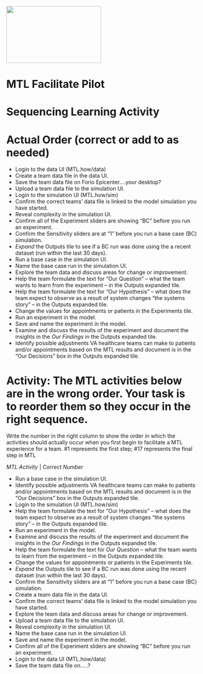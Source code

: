 
<img src = "https://github.com/lzim/teampsd/blob/teampsd_style/mtl_logo/mtl_facilitate_sq_sm.png"
     height = "150" width = "250">  

# MTL Facilitate Pilot

# **Sequencing Learning Activity**
# Actual Order (correct or add to as needed)
* Login to the data UI (MTL.how/data)
* Create a team data file in the data UI.
* Save the team data file on Forio Epicenter….your desktop?
* Upload a team data file to the simulation UI.
* Login to the simulation UI (MTL.how/sim)
* Confirm the correct teams’ data file is linked to the model simulation you have started.
* Reveal complexity in the simulation UI.
* Confirm all of the Experiment sliders are showing “BC” before you run an experiment.
* Confirm the Sensitivity sliders are at “1” before you run a base case (BC) simulation.
* *Expand* the Outputs tile to see if a BC run was done using the a recent dataset (run within the last 30 days).
* Run a base case in the simulation UI.
* Name the base case run in the simulation UI.
* Explore the team data and discuss areas for change or improvement.
* Help the team formulate the text for “Our Question” – what the team wants to learn from the experiment – in the Outputs expanded tile.
* Help the team formulate the text for “Our Hypothesis” – what does the team expect to observe as a result of system changes “the systems story” – in the Outputs expanded tile.
* Change the values for appointments or patients in the Experiments tile.
* Run an experiment in the model.
* Save and name the experiment in the model.
* Examine and discuss the results of the experiment and document the insights in the *Our Findings* in the Outputs expanded tile.
* Identify possible adjustments VA healthcare teams can make to patients and/or appointments based on the MTL results and document is in the “Our Decisions” box in the Outputs expanded tile.

# Activity: The MTL activities below are in the wrong order. Your task is to reorder them so they occur in the right sequence. 
Write the number in the right column to show the order in which the activities should actually occur when you first begin to facilitate a MTL experience for a team.
#1 represents the first step; #17 represents the final step in MTL  

*MTL Activity*	| *Correct Number*  

* Run a base case in the simulation UI.
* Identify possible adjustments VA healthcare teams can make to patients and/or appointments based on the MTL results and document is in the “Our Decisions” box in the Outputs expanded tile. 
* Login to the simulation UI (MTL.how/sim) 
* Help the team formulate the text for “Our Hypothesis” – what does the team expect to observe as a result of system changes “the systems story” – in the Outputs expanded tile.  
* Run an experiment in the model.  
* Examine and discuss the results of the experiment and document the insights in the *Our Findings* in the Outputs expanded tile.  
* Help the team formulate the text for *Our Question* – what the team wants to learn from the experiment – in the Outputs expanded tile.  
* Change the values for appointments or patients in the Experiments tile.  
* *Expand* the Outputs tile to see if a BC run was done using the recent dataset (run within the last 30 days).  
* Confirm the Sensitivity sliders are at “1” before you run a base case (BC) simulation.  
* Create a team data file in the data UI.  
* Confirm the correct teams’ data file is linked to the model simulation you have started.  
* Explore the team data and discuss areas for change or improvement.  
* Upload a team data file to the simulation UI.  
* Reveal complexity in the simulation UI.  
* Name the base case run in the simulation UI.  
* Save and name the experiment in the model.  
* Confirm all of the Experiment sliders are showing “BC” before you run an experiment.	  
* Login to the data UI (MTL.how/data)  
* Save the team data file on…..?  
